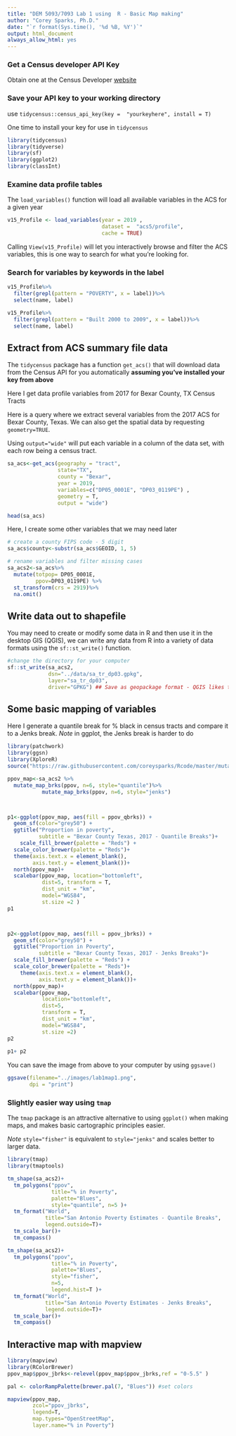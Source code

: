 ```yaml
---
title: "DEM 5093/7093 Lab 1 using  R - Basic Map making"
author: "Corey Sparks, Ph.D."
date: "`r format(Sys.time(), '%d %B, %Y')`"
output: html_document
always_allow_html: yes
---
```


### Get a Census developer API Key
Obtain one at the Census Developer [website](http://api.census.gov/data/key_signup.html)

### Save your API key to your working directory
use `tidycensus::census_api_key(key =  "yourkeyhere", install = T)`

One time to install your key for use in `tidycensus`

```r
library(tidycensus)
library(tidyverse)
library(sf)
library(ggplot2)
library(classInt)
```


### Examine data profile tables
The `load_variables()` function will load all available variables in the ACS for a given year
```r
v15_Profile <- load_variables(year = 2019 ,
                              dataset =  "acs5/profile",
                              cache = TRUE)


```

Calling `View(v15_Profile)` will let you interactively browse and filter the ACS variables, this is one way to search for what you're looking for.


### Search for variables by keywords in the label 
```r
v15_Profile%>%
  filter(grepl(pattern = "POVERTY", x = label))%>%
  select(name, label)
```

```r
v15_Profile%>%
  filter(grepl(pattern = "Built 2000 to 2009", x = label))%>%
  select(name, label)

```

\newpage
## Extract from ACS summary file data

The `tidycensus` package has a function `get_acs()` that will download data from the Census API for you automatically **assuming you've installed your key from above** 

Here I get data profile variables from 2017 for Bexar County, TX Census Tracts


Here is a query where we extract several variables from the 2017 ACS for Bexar County, Texas. We can also get the spatial data by requesting `geometry=TRUE`. 

Using `output="wide"` will put each variable in a column of the data set, with each row being a census tract. 

```r
sa_acs<-get_acs(geography = "tract",
                state="TX",
                county = "Bexar",
                year = 2019,
                variables=c("DP05_0001E", "DP03_0119PE") ,
                geometry = T,
                output = "wide")

head(sa_acs)
```

Here, I create some other variables that we may need later
```r
# create a county FIPS code - 5 digit
sa_acs$county<-substr(sa_acs$GEOID, 1, 5)

# rename variables and filter missing cases
sa_acs2<-sa_acs%>%
  mutate(totpop= DP05_0001E,
         ppov=DP03_0119PE) %>%
  st_transform(crs = 2919)%>%
  na.omit()

```

## Write data out to shapefile
You may need to create or modify some data in R and then use it in the desktop GIS (QGIS), we can write any data from R into a variety of data formats using the  `sf::st_write()` function.


```r
#change the directory for your computer
sf::st_write(sa_acs2,
             dsn="../data/sa_tr_dp03.gpkg",
             layer="sa_tr_dp03",
             driver="GPKG") ## Save as geopackage format - QGIS likes this

```

\newpage

## Some basic mapping of variables
Here I generate a quantile break for % black in census tracts and compare it to a Jenks break. *Note* in ggplot, the Jenks break is harder to do
```r

library(patchwork)
library(ggsn)
library(XploreR)
source("https://raw.githubusercontent.com/coreysparks/Rcode/master/mutate_map_funs.R")

ppov_map<-sa_acs2 %>%
  mutate_map_brks(ppov, n=6, style="quantile")%>%
           mutate_map_brks(ppov, n=6, style="jenks")



p1<-ggplot(ppov_map, aes(fill = ppov_qbrks)) + 
  geom_sf(color="grey50") + 
  ggtitle("Proportion in poverty", 
          subtitle = "Bexar County Texas, 2017 - Quantile Breaks")+
    scale_fill_brewer(palette = "Reds") + 
  scale_color_brewer(palette = "Reds")+
  theme(axis.text.x = element_blank(),
        axis.text.y = element_blank())+
  north(ppov_map)+
  scalebar(ppov_map, location="bottomleft",
           dist=5, transform = T,
           dist_unit = "km",
           model="WGS84",
           st.size =2 )
p1



p2<-ggplot(ppov_map, aes(fill = ppov_jbrks)) + 
  geom_sf(color="grey50") + 
  ggtitle("Proportion in Poverty", 
          subtitle = "Bexar County Texas, 2017 - Jenks Breaks")+
  scale_fill_brewer(palette = "Reds") + 
  scale_color_brewer(palette = "Reds")+
    theme(axis.text.x = element_blank(),
          axis.text.y = element_blank())+
  north(ppov_map)+
  scalebar(ppov_map, 
           location="bottomleft",
           dist=5,
           transform = T,
           dist_unit = "km",
           model="WGS84",
           st.size =2)
p2
  
p1+ p2

```

You can save the image from above to your computer by using `ggsave()`
```r
ggsave(filename="../images/lab1map1.png",
       dpi = "print")

```

### Slightly easier way using `tmap`

The `tmap` package is an attractive alternative to using `ggplot()` when making maps, and makes basic cartographic principles easier.

*Note* `style="fisher"` is equivalent to `style="jenks"` and scales better to larger data.

```r
library(tmap)
library(tmaptools)

tm_shape(sa_acs2)+
  tm_polygons("ppov",
              title="% in Poverty",
              palette="Blues",
              style="quantile", n=5 )+
  tm_format("World",
            title="San Antonio Poverty Estimates - Quantile Breaks",
            legend.outside=T)+
  tm_scale_bar()+
  tm_compass()

tm_shape(sa_acs2)+
  tm_polygons("ppov",
              title="% in Poverty",
              palette="Blues",
              style="fisher",
              n=5,
              legend.hist=T )+
  tm_format("World",
            title="San Antonio Poverty Estimates - Jenks Breaks",
            legend.outside=T)+
  tm_scale_bar()+
  tm_compass()

```


## Interactive map with mapview

```r
library(mapview)
library(RColorBrewer)
ppov_map$ppov_jbrks<-relevel(ppov_map$ppov_jbrks,ref = "0-5.5" )

pal <- colorRampPalette(brewer.pal(7, "Blues")) #set colors

mapview(ppov_map,
        zcol="ppov_jbrks",
        legend=T,
        map.types="OpenStreetMap",
        layer.name="% in Poverty")


```



